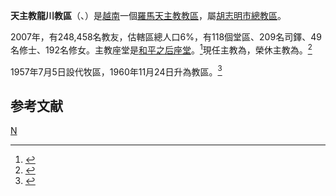 {{Infobox Roman Catholic diocese
|Roman Catholic Diocese of = 天主教龍川教區
|Latin name of diocese = Dioecesis Longxuyensis
|image =Nhà thờ chính tòa thành phố Long Xuyên.jpg
|caption = 
|location = [[越南|越南]]
|territory = 
|population = 234,360
|rite = 拉丁禮
|patron =
|province = 胡志明市
|established = 1960年
|cathedral = [[和平之后主教座堂_(龍川)|和平之后座堂]] 
|副主教座堂 =
|leadership = 主教
|website =
|pope = {{incumbent pope}}
|metropolitan =
|ordinary = {{link-vi|陳文全|Giuse Trần Văn Toản}}
|coadjutor bishop =
|emeritus = {{link-vi|陳春肖|Giuse Trần Xuân Tiếu}}
}}
'''天主教龍川教區'''（{{lang-vi|Giáo phận Long Xuyên}}、{{lang-la|Dioecesis Longxuyensis}}）是[[越南|越南]]一個[[羅馬天主教|羅馬天主教]][[教區|教區]]，屬[[天主教胡志明市總教區|胡志明市總教區]]。

2007年，有248,458名教友，估轄區總人口6%，有118個堂區、209名司鐸、49名修士、192名修女。主教座堂是[[和平之后主教座堂_(龍川)|和平之后座堂]]。<ref>{{cite news|publisher=[[梵諦岡電台|梵諦岡電台]]|date=2009年6月12日|title=越南最長壽的主教阮克語主教于6月10日安息主懷|url=http://storico.radiovaticana.org/ci1/storico/2009-06/294781_6_10.html}}</ref>現任主教為{{link-vi|陳文全|Giuse Trần Văn Toản}}，榮休主教為{{link-vi|陳春肖|Giuse Trần Xuân Tiếu}}。<ref>{{cite web |title=Resignations and Appointments, 23.02.2019 |url=https://press.vatican.va/content/salastampa/en/bollettino/pubblico/2019/02/23/190223b.html |publisher=Holy See Press Office |accessdate=2019-04-20 |archiveurl=https://web.archive.org/web/20190420102138/https://press.vatican.va/content/salastampa/en/bollettino/pubblico/2019/02/23/190223b.html |archivedate=2019-04-20 |language=en |date=2019-02-23 |dead-url=no }}</ref>

1957年7月5日設代牧區，1960年11月24日升為教區。<ref name="">{{cite journal|journal=[[宗座公報|宗座公報]]|publisher=梵蒂岡出版社|date=1975年1月30日|volume=67|title=Quibusdam territoriis detractis a dioecesi Nhatrangensi nova conditur, nomine « Phanthiêtensis ».|page=170|url=http://www.vatican.va/archive/aas/documents/AAS%2067%20%5B1975%5D%20-%20ocr.pdf|access-date=2012年2月28日|archive-date=2016年3月3日|archive-url=https://web.archive.org/web/20160303191138/http://www.vatican.va/archive/aas/documents/AAS%2067%20%5B1975%5D%20-%20ocr.pdf|dead-url=no}}</ref>

==参考文献==
{{reflist}}

{{天主教越南教省}}
[[Category:越南天主教教區|N]]
